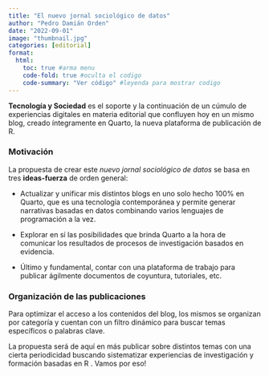 ```yaml
---
title: "El nuevo jornal sociológico de datos"
author: "Pedro Damián Orden"
date: "2022-09-01"
image: "thumbnail.jpg"
categories: [editorial]
format: 
  html:
    toc: true #arma menu
    code-fold: true #oculta el codigo
    code-summary: "Ver código" #leyenda para mostrar codigo
---
```


**Tecnología y Sociedad** es el soporte y la continuación de un cúmulo de experiencias digitales en materia editorial que confluyen hoy en un mismo blog, creado íntegramente en Quarto, la nueva plataforma de publicación de R.

### Motivación

La propuesta de crear este *nuevo jornal sociológico de datos* se basa en tres **ideas-fuerza** de orden general:

-   Actualizar y unificar mis distintos blogs en uno solo hecho 100% en Quarto, que es una tecnología contemporánea y permite generar narrativas basadas en datos combinando varios lenguajes de programación a la vez.

-   Explorar en sí las posibilidades que brinda Quarto a la hora de comunicar los resultados de procesos de investigación basados en evidencia.

-   Último y fundamental, contar con una plataforma de trabajo para publicar ágilmente documentos de coyuntura, tutoriales, etc.

### Organización de las publicaciones

Para optimizar el acceso a los contenidos del blog, los mismos se organizan por categoría y cuentan con un filtro dinámico para buscar temas específicos o palabras clave.

La propuesta será de aquí en más publicar sobre distintos temas con una cierta periodicidad buscando sistematizar experiencias de investigación y formación basadas en R . Vamos por eso!
